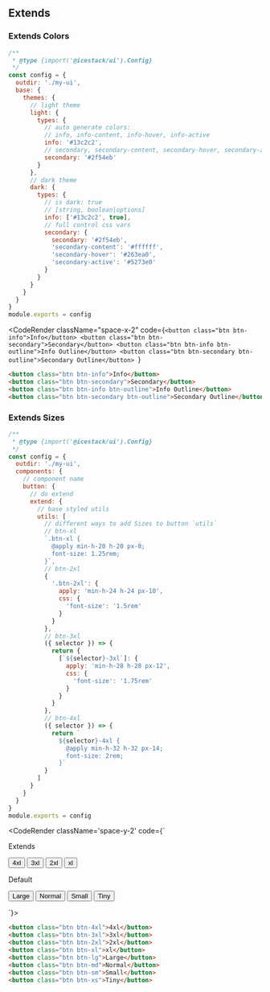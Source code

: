 
## Extends

### Extends Colors

```js filename="icestack.config.js"
/**
 * @type {import('@icestack/ui').Config}
 */
const config = {
  outdir: './my-ui',
  base: {
    themes: {
      // light theme
      light: {
        types: {
          // auto generate colors:
          // info, info-content, info-hover, info-active
          info: '#13c2c2',
          // secondary, secondary-content, secondary-hover, secondary-active
          secondary: '#2f54eb'
        }
      },
      // dark theme
      dark: {
        types: {
          // is dark: true
          // [string, boolean|options]
          info: ['#13c2c2', true],
          // full control css vars
          secondary: {
            secondary: '#2f54eb',
            'secondary-content': '#ffffff',
            'secondary-hover': '#263ea0',
            'secondary-active': '#5273e0'
          }
        }
      }
    }
  }
}
module.exports = config
```

<CodeRender
  className="space-x-2"
  code={`<button class="btn btn-info">Info</button>
<button class="btn btn-secondary">Secondary</button>
<button class="btn btn-info btn-outline">Info Outline</button>
<button class="btn btn-secondary btn-outline">Secondary Outline</button>
`}
></CodeRender>

```html
<button class="btn btn-info">Info</button>
<button class="btn btn-secondary">Secondary</button>
<button class="btn btn-info btn-outline">Info Outline</button>
<button class="btn btn-secondary btn-outline">Secondary Outline</button>
```

### Extends Sizes

```js filename="icestack.config.js"
/**
 * @type {import('@icestack/ui').Config}
 */
const config = {
  outdir: './my-ui',
  components: {
    // component name
    button: {
      // do extend
      extend: {
        // base styled utils
        utils: [
          // different ways to add Sizes to button `utils`
          // btn-xl
          `.btn-xl {
            @apply min-h-20 h-20 px-8;
            font-size: 1.25rem;
          }`,
          // btn-2xl
          {
            '.btn-2xl': {
              apply: 'min-h-24 h-24 px-10',
              css: {
                'font-size': '1.5rem'
              }
            }
          },
          // btn-3xl
          ({ selector }) => {
            return {
              [`${selector}-3xl`]: {
                apply: 'min-h-28 h-28 px-12',
                css: {
                  'font-size': '1.75rem'
                }
              }
            }
          },
          // btn-4xl
          ({ selector }) => {
            return `
              ${selector}-4xl {
                @apply min-h-32 h-32 px-14;
                font-size: 2rem;
              }`
          }
        ]
      }
    }
  }
}
module.exports = config
```

<CodeRender className='space-y-2' code={`
<div class="flex space-x-2 items-center">
<span>Extends</span>

<button class="btn btn-4xl">4xl</button>
<button class="btn btn-3xl">3xl</button>
<button class="btn btn-2xl">2xl</button>
<button class="btn btn-xl">xl</button>
</div>
<div class="flex space-x-2 items-center">
<span>Default</span>

<button class="btn btn-lg">Large</button>
<button class="btn btn-md">Normal</button>
<button class="btn btn-sm">Small</button>
<button class="btn btn-xs">Tiny</button>
</div>
`}></CodeRender>

```html
<button class="btn btn-4xl">4xl</button>
<button class="btn btn-3xl">3xl</button>
<button class="btn btn-2xl">2xl</button>
<button class="btn btn-xl">xl</button>
<button class="btn btn-lg">Large</button>
<button class="btn btn-md">Normal</button>
<button class="btn btn-sm">Small</button>
<button class="btn btn-xs">Tiny</button>
```
